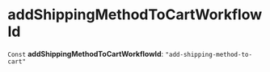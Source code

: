 
# addShippingMethodToCartWorkflowId

 `Const` **addShippingMethodToCartWorkflowId**: `"add-shipping-method-to-cart"`
